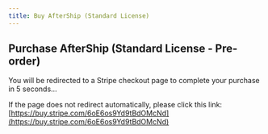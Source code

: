 ```yaml
---
title: Buy AfterShip (Standard License)
---
```



<Head>
  <meta httpEquiv="refresh" content="5; url='https://buy.stripe.com/6oE6os9Yd9tBdOMcNd'" />
</Head>

## Purchase AfterShip (Standard License - Pre-order)

You will be redirected to a Stripe checkout page to complete your purchase in 5 seconds…

If the page does not redirect automatically, please click this link: [https://buy.stripe.com/6oE6os9Yd9tBdOMcNd](https://buy.stripe.com/6oE6os9Yd9tBdOMcNd)

